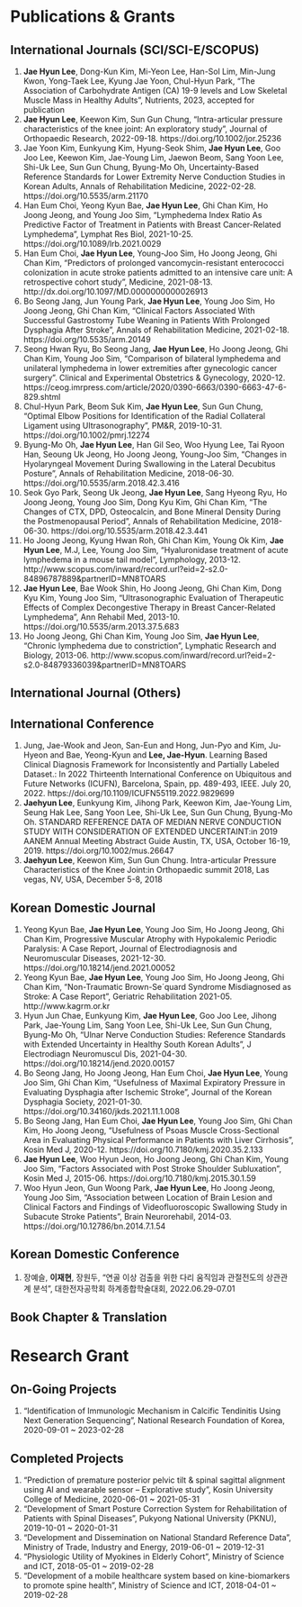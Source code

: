 # Publications & Grants

## International Journals (SCI/SCI-E/SCOPUS)

1.  **Jae Hyun Lee**, Dong-Kun Kim, Mi-Yeon Lee, Han-Sol Lim, Min-Jung Kwon, Yong-Taek Lee, Kyung Jae Yoon, Chul-Hyun Park, "The Association of Carbohydrate Antigen (CA) 19-9 levels and Low Skeletal Muscle Mass in Healthy Adults", Nutrients, 2023, accepted for publication
2.  **Jae Hyun Lee**, Keewon Kim, Sun Gun Chung, "Intra-articular pressure characteristics of the knee joint: An exploratory study", Journal of Orthopaedic Research, 2022-09-18. https://doi.org/10.1002/jor.25236
3.  Jae Yoon Kim, Eunkyung Kim, Hyung-Seok Shim, **Jae Hyun Lee**, Goo Joo Lee, Keewon Kim, Jae-Young Lim, Jaewon Beom, Sang Yoon Lee, Shi-Uk Lee, Sun Gun Chung, Byung-Mo Oh, Uncertainty-Based Reference Standards for Lower Extremity Nerve Conduction Studies in Korean Adults, Annals of Rehabilitation Medicine, 2022-02-28. https://doi.org/10.5535/arm.21170
4.  Han Eum Choi, Yeong Kyun Bae, **Jae Hyun Lee**, Ghi Chan Kim, Ho Joong Jeong, and Young Joo Sim, "Lymphedema Index Ratio As Predictive Factor of Treatment in Patients with Breast Cancer-Related Lymphedema", Lymphat Res Biol, 2021-10-25. https://doi.org/10.1089/lrb.2021.0029
5.  Han Eum Choi, **Jae Hyun Lee**, Young-Joo Sim, Ho Joong Jeong, Ghi Chan Kim, "Predictors of prolonged vancomycin-resistant enterococci colonization in acute stroke patients admitted to an intensive care unit: A retrospective cohort study", Medicine, 2021-08-13. http://dx.doi.org/10.1097/MD.0000000000026913
6.  Bo Seong Jang, Jun Young Park, **Jae Hyun Lee**, Young Joo Sim, Ho Joong Jeong, Ghi Chan Kim, "Clinical Factors Associated With Successful Gastrostomy Tube Weaning in Patients With Prolonged Dysphagia After Stroke", Annals of Rehabilitation Medicine, 2021-02-18. https://doi.org/10.5535/arm.20149
7.  Seong Hwan Ryu, Bo Seong Jang, **Jae Hyun Lee**, Ho Joong Jeong, Ghi Chan Kim, Young Joo Sim, "Comparison of bilateral lymphedema and unilateral lymphedema in lower extremities after gynecologic cancer surgery". Clinical and Experimental Obstetrics & Gynecology, 2020-12. https://ceog.imrpress.com/article/2020/0390-6663/0390-6663-47-6-829.shtml
8.  Chul-Hyun Park, Beom Suk Kim, **Jae Hyun Lee**, Sun Gun Chung, "Optimal Elbow Positions for Identification of the Radial Collateral Ligament using Ultrasonography", PM&R, 2019-10-31. https://doi.org/10.1002/pmrj.12274
9.  Byung-Mo Oh, **Jae Hyun Lee**, Han Gil Seo, Woo Hyung Lee, Tai Ryoon Han, Seoung Uk Jeong, Ho Joong Jeong, Young-Joo Sim, "Changes in Hyolaryngeal Movement During Swallowing in the Lateral Decubitus Posture", Annals of Rehabilitation Medicine, 2018-06-30. https://doi.org/10.5535/arm.2018.42.3.416
10. Seok Gyo Park, Seong Uk Jeong, **Jae Hyun Lee**, Sang Hyeong Ryu, Ho Joong Jeong, Young Joo Sim, Dong Kyu Kim, Ghi Chan Kim, "The Changes of CTX, DPD, Osteocalcin, and Bone Mineral Density During the Postmenopausal Period", Annals of Rehabilitation Medicine, 2018-06-30. https://doi.org/10.5535/arm.2018.42.3.441
11. Ho Joong Jeong, Kyung Hwan Roh, Ghi Chan Kim, Young Ok Kim, **Jae Hyun Lee**, M.J, Lee, Young Joo Sim, "Hyaluronidase treatment of acute lymphedema in a mouse tail model", Lymphology, 2013-12. http://www.scopus.com/inward/record.url?eid=2-s2.0-84896787889&partnerID=MN8TOARS
12. **Jae Hyun Lee**, Bae Wook Shin, Ho Joong Jeong, Ghi Chan Kim, Dong Kyu Kim, Young Joo Sim, "Ultrasonographic Evaluation of Therapeutic Effects of Complex Decongestive Therapy in Breast Cancer-Related Lymphedema", Ann Rehabil Med, 2013-10. https://doi.org/10.5535/arm.2013.37.5.683
13. Ho Joong Jeong, Ghi Chan Kim, Young Joo Sim, **Jae Hyun Lee**, "Chronic lymphedema due to constriction", Lymphatic Research and Biology, 2013-06. http://www.scopus.com/inward/record.url?eid=2-s2.0-84879336039&partnerID=MN8TOARS

## International Journal (Others)

## International Conference

1.  Jung, Jae-Wook and Jeon, San-Eun and Hong, Jun-Pyo and Kim, Ju-Hyeon and Bae, Yeong-Kyun and **Lee, Jae-Hyun**. Learning Based Clinical Diagnosis Framework for Inconsistently and Partially Labeled Dataset.: In 2022 Thirteenth International Conference on Ubiquitous and Future Networks (ICUFN), Barcelona, Spain, pp. 489-493, IEEE. July 20, 2022. https://doi.org/10.1109/ICUFN55119.2022.9829699
2.  **Jaehyun Lee**, Eunkyung Kim, Jihong Park, Keewon Kim, Jae-Young Lim, Seung Hak Lee, Sang Yoon Lee, Shi-Uk Lee, Sun Gun Chung, Byung-Mo Oh. STANDARD REFERENCE DATA OF MEDIAN NERVE CONDUCTION STUDY WITH CONSIDERATION OF EXTENDED UNCERTAINT:in 2019 AANEM Annual Meeting Abstract Guide Austin, TX, USA, October 16-19, 2019. https://doi.org/10.1002/mus.26647
3.  **Jaehyun Lee**, Keewon Kim, Sun Gun Chung. Intra-articular Pressure Characteristics of the Knee Joint:in Orthopaedic summit 2018, Las vegas, NV, USA, December 5-8, 2018

## Korean Domestic Journal

1.  Yeong Kyun Bae, **Jae Hyun Lee**, Young Joo Sim, Ho Joong Jeong, Ghi Chan Kim, Progressive Muscular Atrophy with Hypokalemic Periodic Paralysis: A Case Report, Journal of Electrodiagnosis and Neuromuscular Diseases, 2021-12-30. https://doi.org/10.18214/jend.2021.00052
2.  Yeong Kyun Bae, **Jae Hyun Lee**, Young Joo Sim, Ho Joong Jeong, Ghi Chan Kim, "Non-Traumatic Brown-Se´quard Syndrome Misdiagnosed as Stroke: A Case Report", Geriatric Rehabilitation 2021-05. http://www.kagrm.or.kr
3.  Hyun Jun Chae, Eunkyung Kim, **Jae Hyun Lee**, Goo Joo Lee, Jihong Park, Jae-Young Lim, Sang Yoon Lee, Shi-Uk Lee, Sun Gun Chung, Byung-Mo Oh, "Ulnar Nerve Conduction Studies: Reference Standards with Extended Uncertainty in Healthy South Korean Adults", J Electrodiagn Neuromuscul Dis, 2021-04-30. https://doi.org/10.18214/jend.2020.00157
4.  Bo Seong Jang, Ho Joong Jeong, Han Eum Choi, **Jae Hyun Lee**, Young Joo Sim, Ghi Chan Kim, "Usefulness of Maximal Expiratory Pressure in Evaluating Dysphagia after Ischemic Stroke", Journal of the Korean Dysphagia Society, 2021-01-30. https://doi.org/10.34160/jkds.2021.11.1.008
5.  Bo Seong Jang, Han Eum Choi, **Jae Hyun Lee**, Young Joo Sim, Ghi Chan Kim, Ho Joong Jeong, "Usefulness of Psoas Muscle Cross-Sectional Area in Evaluating Physical Performance in Patients with Liver Cirrhosis", Kosin Med J, 2020-12. https://doi.org/10.7180/kmj.2020.35.2.133
6.  **Jae Hyun Lee**, Woo Hyun Jeon, Ho Joong Jeong, Ghi Chan Kim, Young Joo Sim, "Factors Associated with Post Stroke Shoulder Subluxation", Kosin Med J, 2015-06. https://doi.org/10.7180/kmj.2015.30.1.59
7.  Woo Hyun Jeon, Gun Woong Park, **Jae Hyun Lee**, Ho Joong Jeong, Young Joo Sim, "Association between Location of Brain Lesion and Clinical Factors and Findings of Videofluoroscopic Swallowing Study in Subacute Stroke Patients", Brain Neurorehabil, 2014-03. https://doi.org/10.12786/bn.2014.7.1.54

## Korean Domestic Conference

1.  장예슬, **이재현**, 장원두, "연골 이상 검출을 위한 다리 움직임과 관절전도의 상관관계 분석", 대한전자공학회 하계종합학술대회, 2022.06.29-07.01

## Book Chapter & Translation

# Research Grant

## On-Going Projects

1.  "Identification of Immunologic Mechanism in Calcific Tendinitis Using Next Generation Sequencing", National Research Foundation of Korea, 2020-09-01 \~ 2023-02-28

## Completed Projects

1.  "Prediction of premature posterior pelvic tilt & spinal sagittal alignment using AI and wearable sensor -- Explorative study", Kosin University College of Medicine, 2020-06-01 \~ 2021-05-31
2.  "Development of Smart Posture Correction System for Rehabilitation of Patients with Spinal Diseases", Pukyong National University (PKNU), 2019-10-01 \~ 2020-01-31
3.  "Development and Dissemination on National Standard Reference Data", Ministry of Trade, Industry and Energy, 2019-06-01 \~ 2019-12-31
4.  "Physiologic Utility of Myokines in Elderly Cohort", Ministry of Science and ICT, 2018-05-01 \~ 2019-02-28
5.  "Development of a mobile healthcare system based on kine-biomarkers to promote spine health", Ministry of Science and ICT, 2018-04-01 \~ 2019-02-28
